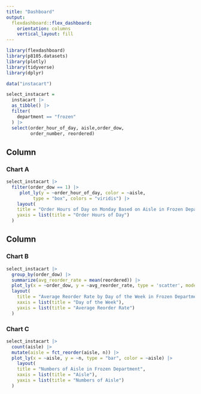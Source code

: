 ```yaml
---
title: "Dashboard"
output: 
  flexdashboard::flex_dashboard:
    orientation: columns
    vertical_layout: fill
---
```


```r
library(flexdashboard)
library(p8105.datasets)
library(plotly)
library(tidyverse)
library(dplyr)

data("instacart")

select_instacart = 
  instacart |> 
  as_tibble() |> 
  filter(
    department == "frozen"
  ) |> 
  select(order_hour_of_day, aisle,order_dow, 
         order_number, reordered)

```

Column {data-width=450}
-----------------------------------------------------------------------

### Chart A

```r

select_instacart |> 
  filter(order_dow == 1) |> 
     plot_ly(y = ~order_hour_of_day, color = ~aisle,
          type = "box", colors = "viridis") |> 
    layout(
    title = "Order Hours of Day on Monday Based on Aisle in Frozen Department",
    yaxis = list(title = "Order Hours of Day")
  )

```

Column {data-width=450}
-----------------------------------------------------------------------

### Chart B

```r
select_instacart |> 
  group_by(order_dow) |> 
  summarize(avg_reorder_rate = mean(reordered)) |> 
  plot_ly(x = ~order_dow, y = ~avg_reorder_rate, type = 'scatter', mode = 'lines+markers') |> 
  layout(
    title = "Average Reorder Rate by Day of the Week in Frozen Department",
    xaxis = list(title = "Day of the Week"),
    yaxis = list(title = "Average Reorder Rate")
  )
```

### Chart C

```r
select_instacart |> 
  count(aisle) |> 
  mutate(aisle = fct_reorder(aisle, n)) |> 
  plot_ly(x = ~aisle, y = ~n, type = "bar", color = ~aisle) |> 
    layout(
    title = "Numbers of Aisle in Frozen Department",
    xaxis = list(title = "Aisle"),
    yaxis = list(title = "Numbers of Aisle")
  )

```

